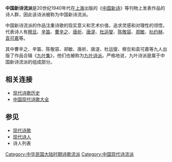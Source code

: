 '''中国新诗流派'''是20世纪1940年代在[[上海|上海]]出版的《[[中国新诗|中国新诗]]》等刊物上发表作品的诗人群，因此该诗派被称为中国新诗流派。

中国新诗流派的作品注重诗歌的现实意义和艺术价值，追求灵感和对理性的领悟，代表诗人有[[穆旦|穆旦]]、[[辛笛|辛笛]]、[[曹辛之|曹辛之]]、[[唐祈|唐祈]]、[[唐湜|唐湜]]、[[杜运燮|杜运燮]]、[[陈敬容|陈敬容]]、[[郑敏_(诗人)|郑敏]]、[[杭约赫|杭约赫]]、[[袁可嘉|袁可嘉]]等。

其中曹辛之、辛笛、陈敬容、郑敏、唐祈、唐湜、杜运燮、穆旦和袁可嘉等九人出版了作品合辑《[[九叶集|九叶集]]》，他们也被称为[[九叶诗派|九叶诗派]]。严格地说，九叶诗派是属于中国新诗流派的组成部分。

==相关连接==

*[http://poetrycn.com/xiandai.php 现代诗歌历史]{{Wayback|url=http://poetrycn.com/xiandai.php |date=20070311135001 }}
*[http://www.shigeku.com/xlib/xd/sgdq/index.htm#lp09 中国现代诗歌大全]{{Wayback|url=http://www.shigeku.com/xlib/xd/sgdq/index.htm#lp09 |date=20070223010931 }}

==参见==
*[[现代诗歌|现代诗歌]]
*[[现代诗人|现代诗人]]
*诗人列表
{{Chinese literature-stub}}

[[Category:中华民国大陆时期诗歌流派|Category:中华民国大陆时期诗歌流派]]
[[Category:中国现代诗流派|Category:中国现代诗流派]]